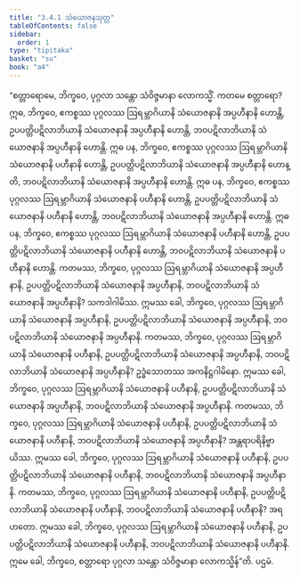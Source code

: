 ```yaml
---
title: "3.4.1 သံယောဇနသုတ္တ"
tableOfContents: false
sidebar:
  order: 1
type: "tipitaka"
basket: "su"
book: "a4"
---
```



<DynamicBreadcrumb />

<Division number="131" book="a4">

<Paragraph number="835" book="a4">
“စတ္တာရောမေ, ဘိက္ခဝေ, ပုဂ္ဂလာ သန္တော သံဝိဇ္ဇမာနာ လောကသ္မိံ. ကတမေ စတ္တာရော? ဣဓ, ဘိက္ခဝေ, ဧကစ္စဿ ပုဂ္ဂလဿ ဩရမ္ဘာဂိယာနိ သံယောဇနာနိ အပ္ပဟီနာနိ ဟောန္တိ, ဥပပတ္တိပဋိလာဘိယာနိ သံယောဇနာနိ အပ္ပဟီနာနိ ဟောန္တိ, ဘဝပဋိလာဘိယာနိ သံယောဇနာနိ အပ္ပဟီနာနိ ဟောန္တိ.
</Paragraph>

<Paragraph number="836" book="a4">
ဣဓ ပန, ဘိက္ခဝေ, ဧကစ္စဿ ပုဂ္ဂလဿ ဩရမ္ဘာဂိယာနိ သံယောဇနာနိ ပဟီနာနိ ဟောန္တိ, ဥပပတ္တိပဋိလာဘိယာနိ သံယောဇနာနိ အပ္ပဟီနာနိ ဟောန္တိ, ဘဝပဋိလာဘိယာနိ သံယောဇနာနိ အပ္ပဟီနာနိ ဟောန္တိ.
</Paragraph>

<Paragraph number="837" book="a4">
ဣဓ ပန, ဘိက္ခဝေ, ဧကစ္စဿ ပုဂ္ဂလဿ ဩရမ္ဘာဂိယာနိ သံယောဇနာနိ ပဟီနာနိ ဟောန္တိ, ဥပပတ္တိပဋိလာဘိယာနိ သံယောဇနာနိ ပဟီနာနိ ဟောန္တိ, ဘဝပဋိလာဘိယာနိ သံယောဇနာနိ အပ္ပဟီနာနိ ဟောန္တိ.
</Paragraph>

<Paragraph number="838" book="a4">
ဣဓ ပန, ဘိက္ခဝေ, ဧကစ္စဿ ပုဂ္ဂလဿ ဩရမ္ဘာဂိယာနိ သံယောဇနာနိ ပဟီနာနိ ဟောန္တိ, ဥပပတ္တိပဋိလာဘိယာနိ သံယောဇနာနိ ပဟီနာနိ ဟောန္တိ, ဘဝပဋိလာဘိယာနိ သံယောဇနာနိ ပဟီနာနိ ဟောန္တိ.
</Paragraph>

<Paragraph number="839" book="a4">
ကတမဿ, ဘိက္ခဝေ, ပုဂ္ဂလဿ ဩရမ္ဘာဂိယာနိ သံယောဇနာနိ အပ္ပဟီနာနိ, ဥပပတ္တိပဋိလာဘိယာနိ သံယောဇနာနိ အပ္ပဟီနာနိ, ဘဝပဋိလာဘိယာနိ သံယောဇနာနိ အပ္ပဟီနာနိ? သကဒါဂါမိဿ. ဣမဿ ခေါ, ဘိက္ခဝေ, ပုဂ္ဂလဿ ဩရမ္ဘာဂိယာနိ သံယောဇနာနိ အပ္ပဟီနာနိ, ဥပပတ္တိပဋိလာဘိယာနိ သံယောဇနာနိ အပ္ပဟီနာနိ, ဘဝပဋိလာဘိယာနိ သံယောဇနာနိ အပ္ပဟီနာနိ.
</Paragraph>

<Paragraph number="840" book="a4">
ကတမဿ, ဘိက္ခဝေ, ပုဂ္ဂလဿ ဩရမ္ဘာဂိယာနိ သံယောဇနာနိ ပဟီနာနိ, ဥပပတ္တိပဋိလာဘိယာနိ သံယောဇနာနိ အပ္ပဟီနာနိ, ဘဝပဋိလာဘိယာနိ သံယောဇနာနိ အပ္ပဟီနာနိ? ဥဒ္ဓံသောတဿ အကနိဋ္ဌဂါမိနော. ဣမဿ ခေါ, ဘိက္ခဝေ, ပုဂ္ဂလဿ ဩရမ္ဘာဂိယာနိ သံယောဇနာနိ ပဟီနာနိ, ဥပပတ္တိပဋိလာဘိယာနိ သံယောဇနာနိ အပ္ပဟီနာနိ, ဘဝပဋိလာဘိယာနိ သံယောဇနာနိ အပ္ပဟီနာနိ.
</Paragraph>

<Paragraph number="841" book="a4">
ကတမဿ, ဘိက္ခဝေ, ပုဂ္ဂလဿ ဩရမ္ဘာဂိယာနိ သံယောဇနာနိ ပဟီနာနိ, ဥပပတ္တိပဋိလာဘိယာနိ သံယောဇနာနိ ပဟီနာနိ, ဘဝပဋိလာဘိယာနိ သံယောဇနာနိ အပ္ပဟီနာနိ? အန္တရာပရိနိဗ္ဗာယိဿ. ဣမဿ ခေါ, ဘိက္ခဝေ, ပုဂ္ဂလဿ ဩရမ္ဘာဂိယာနိ သံယောဇနာနိ ပဟီနာနိ, ဥပပတ္တိပဋိလာဘိယာနိ သံယောဇနာနိ ပဟီနာနိ, ဘဝပဋိလာဘိယာနိ သံယောဇနာနိ အပ္ပဟီနာနိ.
</Paragraph>

<Paragraph number="842" book="a4">
ကတမဿ, ဘိက္ခဝေ, ပုဂ္ဂလဿ ဩရမ္ဘာဂိယာနိ သံယောဇနာနိ ပဟီနာနိ, ဥပပတ္တိပဋိလာဘိယာနိ သံယောဇနာနိ ပဟီနာနိ, ဘဝပဋိလာဘိယာနိ သံယောဇနာနိ ပဟီနာနိ? အရဟတော. ဣမဿ ခေါ, ဘိက္ခဝေ, ပုဂ္ဂလဿ ဩရမ္ဘာဂိယာနိ သံယောဇနာနိ ပဟီနာနိ, ဥပပတ္တိပဋိလာဘိယာနိ သံယောဇနာနိ ပဟီနာနိ, ဘဝပဋိလာဘိယာနိ သံယောဇနာနိ ပဟီနာနိ. ဣမေ ခေါ, ဘိက္ခဝေ, စတ္တာရော ပုဂ္ဂလာ သန္တော သံဝိဇ္ဇမာနာ လောကသ္မိန်”တိ.

</Paragraph>
</Division>

<Paragraph number="843" type="center" book="a4">
ပဌမံ.
</Paragraph>